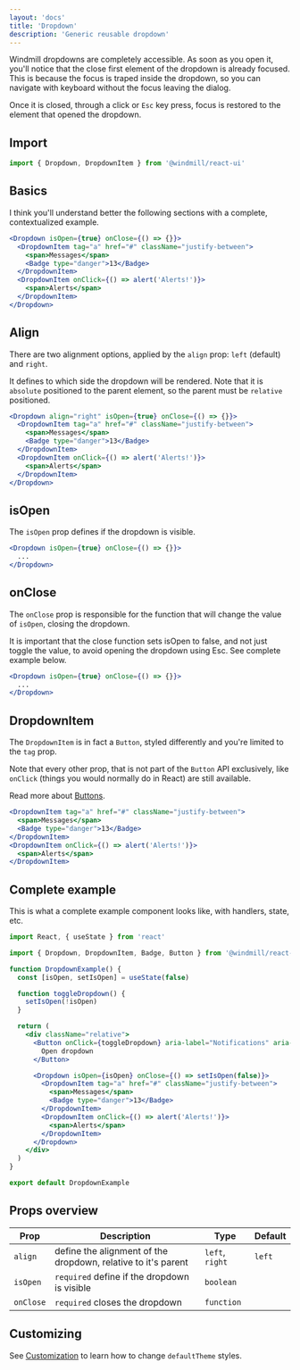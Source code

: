 ```yaml
---
layout: 'docs'
title: 'Dropdown'
description: 'Generic reusable dropdown'
---
```



Windmill dropdowns are completely accessible. As soon as you open it, you'll notice that the close first element of the dropdown is already focused. This is because the focus is traped inside the dropdown, so you can navigate with keyboard without the focus leaving the dialog.

Once it is closed, through a click or `Esc` key press, focus is restored to the element that opened the dropdown.

## Import

```jsx
import { Dropdown, DropdownItem } from '@windmill/react-ui'
```

## Basics

I think you'll understand better the following sections with a complete, contextualized example.

<DropdownExample />

```jsx
<Dropdown isOpen={true} onClose={() => {}}>
  <DropdownItem tag="a" href="#" className="justify-between">
    <span>Messages</span>
    <Badge type="danger">13</Badge>
  </DropdownItem>
  <DropdownItem onClick={() => alert('Alerts!')}>
    <span>Alerts</span>
  </DropdownItem>
</Dropdown>
```

## Align

There are two alignment options, applied by the `align` prop: `left` (default) and `right`.

It defines to which side the dropdown will be rendered. Note that it is `absolute` positioned to the parent element, so the parent must be `relative` positioned.

```jsx
<Dropdown align="right" isOpen={true} onClose={() => {}}>
  <DropdownItem tag="a" href="#" className="justify-between">
    <span>Messages</span>
    <Badge type="danger">13</Badge>
  </DropdownItem>
  <DropdownItem onClick={() => alert('Alerts!')}>
    <span>Alerts</span>
  </DropdownItem>
</Dropdown>
```

## isOpen

The `isOpen` prop defines if the dropdown is visible.

```jsx
<Dropdown isOpen={true} onClose={() => {}}>
  ...
</Dropdown>
```

## onClose

The `onClose` prop is responsible for the function that will change the value of `isOpen`, closing the dropdown.

<Alert type="warning">
  It is important that the close function sets isOpen to false, and not just toggle the value, to
  avoid opening the dropdown using Esc. See complete example below.
</Alert>

```jsx
<Dropdown isOpen={true} onClose={() => {}}>
  ...
</Dropdown>
```

## DropdownItem

The `DropdownItem` is in fact a `Button`, styled differently and you're limited to the `tag` prop.

Note that every other prop, that is not part of the `Button` API exclusively, like `onClick` (things you would normally do in React) are still available.

Read more about [Buttons](button).

```jsx
<DropdownItem tag="a" href="#" className="justify-between">
  <span>Messages</span>
  <Badge type="danger">13</Badge>
</DropdownItem>
<DropdownItem onClick={() => alert('Alerts!')}>
  <span>Alerts</span>
</DropdownItem>
```

## Complete example

This is what a complete example component looks like, with handlers, state, etc.

```jsx title=DropdownExample.js
import React, { useState } from 'react'

import { Dropdown, DropdownItem, Badge, Button } from '@windmill/react-ui'

function DropdownExample() {
  const [isOpen, setIsOpen] = useState(false)

  function toggleDropdown() {
    setIsOpen(!isOpen)
  }

  return (
    <div className="relative">
      <Button onClick={toggleDropdown} aria-label="Notifications" aria-haspopup="true">
        Open dropdown
      </Button>

      <Dropdown isOpen={isOpen} onClose={() => setIsOpen(false)}>
        <DropdownItem tag="a" href="#" className="justify-between">
          <span>Messages</span>
          <Badge type="danger">13</Badge>
        </DropdownItem>
        <DropdownItem onClick={() => alert('Alerts!')}>
          <span>Alerts</span>
        </DropdownItem>
      </Dropdown>
    </div>
  )
}

export default DropdownExample
```

## Props overview

| Prop      | Description                                                   | Type            | Default |
| --------- | ------------------------------------------------------------- | --------------- | ------- |
| `align`   | define the alignment of the dropdown, relative to it's parent | `left`, `right` | `left`  |
| `isOpen`  | `required` define if the dropdown is visible                  | `boolean`       |         |
| `onClose` | `required` closes the dropdown                                | `function`      |         |

## Customizing

See [Customization](../customization) to learn how to change `defaultTheme` styles.
